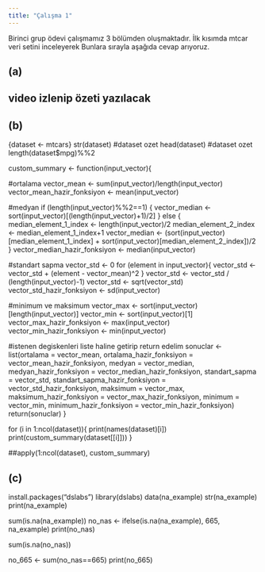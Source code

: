 ```yaml
---
title: "Çalışma 1"
---
```


Birinci grup ödevi çalışmamız 3 bölümden oluşmaktadır. İlk kısımda mtcar veri setini inceleyerek Bunlara sırayla aşağıda cevap arıyoruz.

## (a)

## video izlenip özeti yazılacak

## (b)

{dataset \<- mtcars} str(dataset) #dataset ozet head(dataset) #dataset ozet length(dataset\$mpg)%%2

custom_summary \<- function(input_vector){

#ortalama vector_mean \<- sum(input_vector)/length(input_vector) vector_mean_hazir_fonksiyon \<- mean(input_vector)

#medyan if (length(input_vector)%%2==1) { vector_median \<- sort(input_vector)\[(length(input_vector)+1)/2\] } else { median_element_1_index \<- length(input_vector)/2 median_element_2_index \<- median_element_1_index+1 vector_median \<- (sort(input_vector)\[median_element_1_index\] + sort(input_vector)\[median_element_2_index\])/2 } vector_median_hazir_fonksiyon \<- median(input_vector)

#standart sapma vector_std \<- 0 for (element in input_vector){ vector_std \<- vector_std + (element - vector_mean)\^2 } vector_std \<- vector_std / (length(input_vector)-1) vector_std \<- sqrt(vector_std) vector_std_hazir_fonksiyon \<- sd(input_vector)

#minimum ve maksimum vector_max \<- sort(input_vector)\[length(input_vector)\] vector_min \<- sort(input_vector)\[1\] vector_max_hazir_fonksiyon \<- max(input_vector) vector_min_hazir_fonksiyon \<- min(input_vector)

#istenen degiskenleri liste haline getirip return edelim sonuclar \<- list(ortalama = vector_mean, ortalama_hazir_fonksiyon = vector_mean_hazir_fonksiyon, medyan = vector_median, medyan_hazir_fonksiyon = vector_median_hazir_fonksiyon, standart_sapma = vector_std, standart_sapma_hazir_fonksiyon = vector_std_hazir_fonksiyon, maksimum = vector_max, maksimum_hazir_fonksiyon = vector_max_hazir_fonksiyon, minimum = vector_min, minimum_hazir_fonksiyon = vector_min_hazir_fonksiyon) return(sonuclar) }

for (i in 1:ncol(dataset)){ print(names(dataset)\[i\]) print(custom_summary(dataset\[\[i\]\])) }

##apply(1:ncol(dataset), custom_summary)

## (c)

install.packages("dslabs") library(dslabs) data(na_example) str(na_example) print(na_example)

sum(is.na(na_example)) no_nas \<- ifelse(is.na(na_example), 665, na_example) print(no_nas)

sum(is.na(no_nas))

no_665 \<- sum(no_nas==665) print(no_665)
